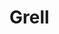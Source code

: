 
# Grell

<ProjectDetails
  region="Riverlands"
  house="House Grell"
  type="Castle"
  status="Abandoned"
  warp="/warp grell"
  projectLead="mamorb"
  dateStarted="July 21, 2017"
  dateCompleted="Invalid Date"
/>

